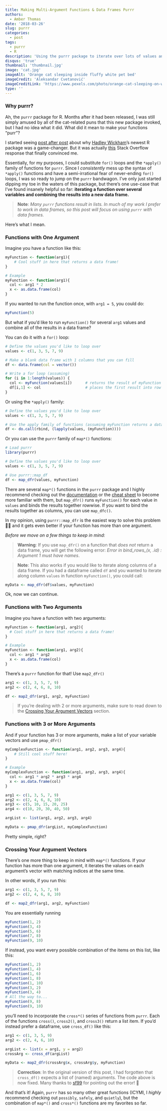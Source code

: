 ```yaml
---
title: Making Multi-Argument Functions & Data Frames Purrr
authors: 
  - Amber Thomas
date: '2018-03-26'
slug: purrr
categories:
  - post
tags:
  - purrr
  - R
description: 'Using the purrr package to iterate over lots of values and return a data frame.'
disqus: 'true'
thumbnail: 'thumbnail.jpg'
image: 'cat.jpg'
imageAlt: 'Orange cat sleeping inside fluffy white pet bed'
imageCredit: 'Aleksandar Cvetanović'
imageCreditLink: 'https://www.pexels.com/photo/orange-cat-sleeping-on-white-bed-1560424/'
type: ''
---
```


### Why purrr?
Ah, the `purrr` package for R. Months after it had been released, I was still simply amused by all of the cat-related puns that this new package invoked, but I had no idea what it did. What did it mean to make your functions "purr"? 

I started seeing [post after post](https://maraaverick.rbind.io/2017/09/purrr-ty-posts/) about why [Hadley Wickham](https://twitter.com/hadleywickham)'s newest R package was a game-changer. But it was actually [this](https://stackoverflow.com/questions/45101045/why-use-purrrmap-instead-of-lapply/47123420#47123420) Stack Overflow response that finally convinced me. 

Essentially, for my purposes, I could substitute `for()` loops and the `*apply()` family of functions for `purrr`. Since I *consistently* mess up the syntax of `*apply()` functions and have a semi-irrational fear of never-ending `for()` loops, I was so ready to jump on the `purrr` bandwagon. I've only just started dipping my toe in the waters of this package, but there's one use-case that I've found insanely helpful so far: **iterating a function over several variables and combining the results into a new data frame. **

> **Note**: *Many `purrr` functions result in lists. In much of my work I prefer to work in data frames, so this post will focus on using `purrr` with data frames.* 

Here's what I mean. 

### Functions with One Argument
Imagine you have a function like this:

```r
myFunction <- function(arg1){
	# Cool stuff in here that returns a data frame!
}

# Example
myFunction <- function(arg1){
  col <- arg1 * 2
  x <- as.data.frame(col)
}
```

If you wanted to run the function once, with `arg1 = 5`, you could do:
```r
myFunction(5)
```

But what if you'd like to run `myFunction()` for several `arg1` values and combine all of the results in a data frame? 

You can do it with a `for()` loop: 
```r
# Define the values you'd like to loop over
values <- c(1, 3, 5, 7, 9)

# Make a blank data frame with 1 columns that you can fill
df <- data.frame(col = vector())

# Write a for loop (assuming)
for (i in 1:length(values)) {
  col <- myFunction(values[i])      # returns the result of myFunction 
  df[i,1] <- col                    # places the first result into row i, column 1
}
```

Or using the `*apply()` family:
```r
# Define the values you'd like to loop over
values <- c(1, 3, 5, 7, 9)

# Use the apply family of functions (assuming myFunction returns a data frame)
df <- do.call(rbind, (lapply(values, (myFunction))))
```

Or you can use the `purrr` family of `map*()` functions:
```r
# Load purrr
library(purrr)

# Define the values you'd like to loop over
values <- c(1, 3, 5, 7, 9)

# Use purrr::map_df
df <- map_dfr(values, myFunction)
```

There are several `map*()` functions in the `purrr` package and I highly recommend checking out the [documentation](http://purrr.tidyverse.org/reference/map.html) or the [cheat sheet](https://github.com/rstudio/cheatsheets/blob/master/purrr.pdf) to become more familiar with them, but `map_dfr()` runs `myFunction()` for each value in `values` and binds the results together rowwise. If you want to bind the results together as columns, you can use `map_dfc()`.

In my opinion, using `purrr::map_dfr` is the easiest way to solve this problem ☝🏻 and it gets even better if your function has more than one argument. 

*Before we move on a few things to keep in mind:*

> **Warning**: If you use `map_dfr()` on a function that *does not* return a data frame, you will get the following error: *Error in bind_rows_(x, .id) : Argument 1 must have names*. 

> **Note**: This also works if you would like to iterate along columns of a data frame. If you had a dataframe called `df` and you wanted to iterate along column `values` in function `myFunction()`, you could call:

```r
myData <- map_dfr(df$values, myFunction)
```

Ok, now we can continue.

### Functions with Two Arguments

Imagine you have a function with two arguments:
```r
myFunction <- function(arg1, arg2){
  # Cool stuff in here that returns a data frame!
}

# Example
myFunction <- function(arg1, arg2){
  col <- arg1 * arg2
  x <- as.data.frame(col)
}
```

There's a `purrr` function for that! Use `map2_dfr()`
```r
arg1 <- c(1, 3, 5, 7, 9)
arg2 <- c(2, 4, 6, 8, 10)

df <- map2_dfr(arg1, arg2, myFunction)
```

> If you're dealing with 2 or more arguments, make sure to read down to the [Crossing Your Argument Vectors](#crossing-your-argument-vectors) section.

### Functions with 3 or More Arguments
And if your function has 3 or more arguments, make a list of your variable vectors and use `pmap_dfr()`
```r
myComplexFunction <- function(arg1, arg2, arg3, arg4){
	# Still cool stuff here!
}

# Example
myComplexFunction <- function(arg1, arg2, arg3, arg4){
  col <- arg1 * arg2 * arg3 * arg4
  x <- as.data.frame(col)
}

arg1 <- c(1, 3, 5, 7, 9)
arg2 <- c(2, 4, 6, 8, 10)
arg3 <- c(5, 10, 15, 20, 25)
arg4 <- c(10, 20, 30, 40, 50)

argList <- list(arg1, arg2, arg3, arg4)

myData <- pmap_dfr(argList, myComplexFunction)
```

Pretty simple, right? 


### Crossing Your Argument Vectors

There's one more thing to keep in mind with `map*()` functions. If your function has more than one argument, it iterates the values on each argument's vector with matching indices at the same time. 

In other words, if you run this:
```r
arg1 <- c(1, 3, 5, 7, 9)
arg2 <- c(2, 4, 6, 8, 10)

df <- map2_dfr(arg1, arg2, myFunction)
```

You are essentially running
```r
myFunction(1, 2)
myFunction(3, 4)
myFunction(5, 6)
myFunction(7, 8)
myFunction(9, 10)
```

If instead, you want every possible combination of the items on this list, like this:
```r
myFunction(1, 2)
myFunction(1, 4)
myFunction(1, 6)
myFunction(1, 8)
myFunction(1, 10)
myFunction(3, 2)
myFunction(3, 4)
# All the way to...
myFunction(9, 8)
myFunction(9, 10)
```
you'll need to incorporate the `cross*()` series of functions from `purrr`. Each of the functions `cross()`, `cross2()`, and `cross3()` return a list item. If you'd instead prefer a dataframe, use `cross_df()` like this:
```r
arg1 <- c(1, 3, 5, 9)
arg2 <- c(2, 4, 6, 10)

argList <- list(x = arg1, y = arg2)
crossArg <- cross_df(argList)

myData <- map2_dfr(crossArg$x, crossArg$y, myFunction)
```

> **Correction**: In the original version of this post, I had forgotten that `cross_df()` expects a list of (named) arguments. The code above is now fixed. Many thanks to [sf99](https://twitter.com/sf99) for pointing out the error! 🎉

And that's it! Again, `purrr` has so many other great functions (ICYMI, I *highly* recommend checking out `possibly`, `safely`, and `quietly`), but the combination of `map*()` and `cross*()` functions are my favorites so far. 
